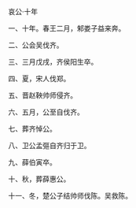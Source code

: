 

哀公·十年

一、十年。春王二月，邾娄子益来奔。

二、公会吴伐齐。

三、三月戊戌，齐侯阳生卒。

四、夏，宋人伐郑。

五、晋赵鞅帅师侵齐。

六、五月，公至自伐齐。

七、葬齐悼公。

八、卫公孟彄自齐归于卫。

九、薛伯寅卒。

十、秋，葬薛惠公。

十一、冬，楚公子结帅师伐陈。吴救陈。

